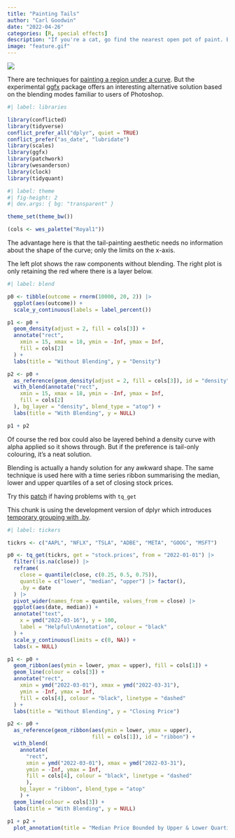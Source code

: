 ```yaml
---
title: "Painting Tails"
author: "Carl Goodwin"
date: "2022-04-26"
categories: [R, special effects]
description: "If you're a cat, go find the nearest open pot of paint. But if you're a data scientist, what to do?"
image: "feature.gif"
---
```


![](feature.gif)

There are techniques for [painting a region under a curve](https://stackoverflow.com/questions/12429333/how-to-shade-a-region-under-a-curve-using-ggplot2). But the experimental [ggfx](https://ggfx.data-imaginist.com) package offers an interesting alternative solution based on the blending modes familiar to users of Photoshop.

```r
#| label: libraries

library(conflicted)
library(tidyverse)
conflict_prefer_all("dplyr", quiet = TRUE)
conflict_prefer("as_date", "lubridate")
library(scales)
library(ggfx)
library(patchwork)
library(wesanderson)
library(clock)
library(tidyquant)
```

```r
#| label: theme
#| fig-height: 2
#| dev.args: { bg: "transparent" }

theme_set(theme_bw())

(cols <- wes_palette("Royal1"))
```

The advantage here is that the tail-painting aesthetic needs no information about the shape of the curve; only the limits on the x-axis.

The left plot shows the raw components without blending. The right plot is only retaining the red where there is a layer below.

```r
#| label: blend

p0 <- tibble(outcome = rnorm(10000, 20, 2)) |>
  ggplot(aes(outcome)) +
  scale_y_continuous(labels = label_percent())

p1 <- p0 +
  geom_density(adjust = 2, fill = cols[3]) +
  annotate("rect",
    xmin = 15, xmax = 18, ymin = -Inf, ymax = Inf,
    fill = cols[2]
  ) + 
  labs(title = "Without Blending", y = "Density")

p2 <- p0 +
  as_reference(geom_density(adjust = 2, fill = cols[3]), id = "density") +
  with_blend(annotate("rect",
    xmin = 15, xmax = 18, ymin = -Inf, ymax = Inf,
    fill = cols[2]
  ), bg_layer = "density", blend_type = "atop") + 
  labs(title = "With Blending", y = NULL)

p1 + p2
```

Of course the red box could also be layered behind a density curve with alpha applied so it shows through. But if the preference is tail-only colouring, it's a neat solution.

Blending is actually a handy solution for any awkward shape. The same technique is used here with a time series ribbon summarising the median, lower and upper quartiles of a set of closing stock prices.

::: callout-note
Try this [patch](https://stackoverflow.com/questions/72051854/quantmodgetsymbols-cannot-retrieve-data-from-yahoo-finance) if having problems with `tq_get`

This chunk is using the development version of dplyr which introduces [temporary grouping with .by](https://www.tidyverse.org/blog/2022/11/dplyr-1-1-0-is-coming-soon/#temporary-grouping-with-by).
:::

```r
#| label: tickers

tickrs <- c("AAPL", "NFLX", "TSLA", "ADBE", "META", "GOOG", "MSFT")

p0 <- tq_get(tickrs, get = "stock.prices", from = "2022-01-01") |>
  filter(!is.na(close)) |> 
  reframe(
    close = quantile(close, c(0.25, 0.5, 0.75)),
    quantile = c("lower", "median", "upper") |> factor(),
    .by = date
  ) |>
  pivot_wider(names_from = quantile, values_from = close) |>
  ggplot(aes(date, median)) +
  annotate("text",
    x = ymd("2022-03-16"), y = 100,
    label = "Helpful\nAnnotation", colour = "black"
  ) +
  scale_y_continuous(limits = c(0, NA)) +
  labs(x = NULL)

p1 <- p0 +
  geom_ribbon(aes(ymin = lower, ymax = upper), fill = cols[1]) +
  geom_line(colour = cols[3]) +
  annotate("rect",
    xmin = ymd("2022-03-01"), xmax = ymd("2022-03-31"),
    ymin = -Inf, ymax = Inf, 
    fill = cols[4], colour = "black", linetype = "dashed"
  ) + 
  labs(title = "Without Blending", y = "Closing Price")

p2 <- p0 +
  as_reference(geom_ribbon(aes(ymin = lower, ymax = upper), 
                           fill = cols[1]), id = "ribbon") +
  with_blend(
    annotate(
      "rect",
      xmin = ymd("2022-03-01"), xmax = ymd("2022-03-31"),
      ymin = -Inf, ymax = Inf, 
      fill = cols[4], colour = "black", linetype = "dashed"
      ),
    bg_layer = "ribbon", blend_type = "atop"
    ) +
  geom_line(colour = cols[3]) + 
  labs(title = "With Blending", y = NULL)

p1 + p2 +
  plot_annotation(title = "Median Price Bounded by Upper & Lower Quartiles")
```
